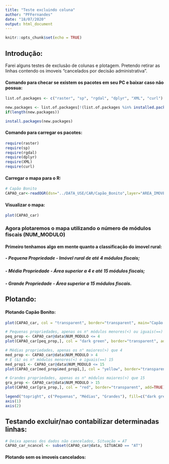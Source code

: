 ```yaml
---
title: "Teste excluindo coluna"
author: "PFFernandes"
date: "18/07/2020"
output: html_document
---
```


```r
knitr::opts_chunk$set(echo = TRUE)
```

## Introdução:
Farei alguns testes de exclusão de colunas e plotagem. Pretendo retirar as linhas contendo os imoveis "cancelados por decisão administrativa".

#### Comando para checar se existem os pacotes em seu PC e baixar caso não possua:
```r
list.of.packages <- c("raster", "sp", "rgdal", "dplyr", "XML", "curl")

new.packages <- list.of.packages[!(list.of.packages %in% installed.packages()[,"Package"])]
if(length(new.packages)) 

install.packages(new.packages)
```

#### Comando para carregar os pacotes:
```r
require(raster)
require(sp)
require(rgdal)
require(dplyr)
require(XML)
require(curl)
```

#### Carregar o mapa para o R:
```r
# Capão Bonito
CAPAO_car<-readOGR(dsn="../DATA_USE/CAR/Capão_Bonito",layer="AREA_IMOVEL")
```

#### Visualizar o mapa:
```r
plot(CAPAO_car)
```

### Agora plotaremos o mapa utilizando o número de módulos fiscais (NUM_MODULO)
#### Primeiro tenhamos algo em mente quanto a classificação do imovel rural:
##### - Pequena Propriedade - Imóvel rural de até 4 módulos fiscais;
##### - Média Propriedade - Área superior a 4 e até 15 módulos fiscais;
##### - Grande Propriedade - Área superior a 15 módulos fiscais.

## Plotando:
#### Plotando Capão Bonito:
```r
plot(CAPAO_car, col = "transparent", border="transparent", main="Capão Bonito")

# Pequenas propriedades, apenas os n° módulos menores(<) ou iguais(==) 4
peq_prop <- CAPAO_car@data$NUM_MODULO <= 4
plot(CAPAO_car[peq_prop,], col = "dark green", border="transparent", add=TRUE)

# Médias propriedades, apenas os n° maiores(>) que 4
med_prop <- CAPAO_car@data$NUM_MODULO > 4
# E (&) os n° módulos menores(<) e iguais(==) 15
med_prop1 <- CAPAO_car@data$NUM_MODULO <= 15
plot(CAPAO_car[med_prop&med_prop1,], col = "yellow", border="transparent", add=TRUE)

# Grandes propriedades, apenas os n° módulos maiores(>) que 15 
gra_prop <- CAPAO_car@data$NUM_MODULO > 15
plot(CAPAO_car[gra_prop,], col = "red", border="transparent", add=TRUE)

legend("topright", c("Pequenas", "Médias", "Grandes"), fill=c("dark green", "yellow", "red"))
axis(1)
axis(2)
```


## Testando excluir/nao contabilizar determinadas linhas:
```r
# Deixa apenas dos dados não cancelados, Situação = AT
CAPAO_car_ncancel <- subset(CAPAO_car@data, SITUACAO == "AT")
```

#### Plotando sem os imoveis cancelados:






